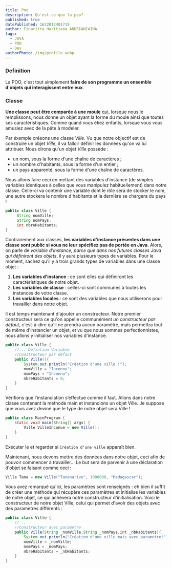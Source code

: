 ```yaml
---
title: Poo
description: Qu'est-ce que la poo?
published: true
datePublished: 1622812401719
author: Finaritra Haritiana ANDRIANIAINA
tags:
  - JAVA
  - POO
  - Dev
authorPhoto: /img/profile.webp
---
```


### Definition

La POO, c'est tout simplement **faire de son programme un ensemble d'objets qui interagissent entre eux**.

### Classe

**Une classe peut être comparée à une moule** qui, lorsque nous le remplissons, nous donne un objet ayant la forme du moule ainsi que toutes ses caractéristiques. Comme quand vous étiez enfants, lorsque vous vous amusiez avec de la pâte à modeler.

Par éxemple créeons une classe _Ville_.
Vu que notre objectif est de construire un objet _Ville_, il va falloir définir les données qu'on va lui attribuer.
Nous dirons qu'un objet _Ville_ possède :

- un nom, sous la forme d'une chaîne de caractères ;
- un nombre d'habitants, sous la forme d'un entier ;
- un pays apparenté, sous la forme d'une chaîne de caractères.

Nous allons faire ceci en mettant des variables d'instance (de simples variables identiques à celles que vous manipulez habituellement) dans notre classe. Celle-ci va contenir une variable dont le rôle sera de stocker le nom, une autre stockera le nombre d'habitants et la dernière se chargera du pays !

```java
public class Ville {
     String nomVille;
     String nomPays;
     int nbreHabitants;
}
```

Contrairement aux classes, **les variables d'instance présentes dans une classe sont public si vous ne leur spécifiez pas de portée en Java**. Alors, on parle de _variable d'instance, parce que dans nos futures classes Java qui définiront des objets_, il y aura plusieurs types de variables. Pour le moment, sachez qu'il y a trois grands types de variables dans une classe objet :

1. **Les variables d'instance** : ce sont elles qui définiront les caractéristiques de notre objet.
2. **Les variables de classe** : celles-ci sont communes à toutes les instances de votre classe.
3. **Les variables locales** : ce sont des variables que nous utiliserons pour travailler dans notre objet.

Il est temps maintenant d'ajouter un constructeur.
Notre premier constructeur sera ce qu'on appelle communément _un constructeur par défaut_, c'est-à-dire qu'il ne prendra aucun paramètre, mais permettra tout de même d'instancier un objet, et vu que nous sommes perfectionnistes, nous allons y initialiser nos variables d'instance.

```java
public class Ville {
    //... Défintion Variable
    //Constructeur par défaut
    public Ville(){
        System.out.println("Création d'une ville !");
        nomVille = "Inconnu";
        nomPays = "Inconnu";
        nbreHabitants = 0;
    }
}

```

Vérifions que l'instanciation s’effectue comme il faut. Allons dans notre classe contenant la méthode main et instancions un objet Ville. Je suppose que vous avez deviné que le type de notre objet sera Ville !

```java
public class MainProgram {
    static void main(String[] args) {
        Ville VilleInconue = new Ville();
    }
}
```

Exécuter le et regarder si `Création d'une ville` apparaît bien.

Maintenant, nous devons mettre des données dans notre objet, ceci afin de pouvoir commencer à travailler… Le but sera de parvenir à une déclaration d'objet se faisant comme ceci :

```java
Ville Tana = new Ville("Tananarive", 1000000, "Madagascar");
```

Vous avez remarqué qu'ici, les paramètres sont renseignés : eh bien il suffit de créer une méthode qui récupère ces paramètres et initialise les variables de notre objet, ce qui achèvera notre constructeur d'initialisation.
Voici le constructeur de notre objet Ville, celui qui permet d'avoir des objets avec des paramètres différents :

```java
public class Ville {
    // ...
    //Constructeur avec parametre
    public Ville(String _nomVille,String _nomPays,int _nbHabitants){
        System.out.println("Création d'une ville mais avec parametre!");
        nomVille = _nomVille;
        nomPays = _nomPays;
        nbreHabitants = _nbHabitants;
    }
}
```
